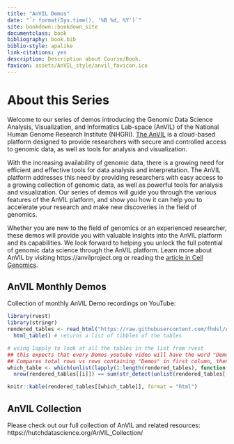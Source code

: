 ```yaml
---
title: "AnVIL Demos"
date: "`r format(Sys.time(), '%B %d, %Y')`"
site: bookdown::bookdown_site
documentclass: book
bibliography: book.bib
biblio-style: apalike
link-citations: yes
description: Description about Course/Book.
favicon: assets/AnVIL_style/anvil_favicon.ico
---
```



# About this Series {-}

Welcome to our series of demos introducing the Genomic Data Science Analysis, Visualization, and Informatics Lab-space (AnVIL) of the National Human Genome Research Institute (NHGRI). [The AnVIL](https://anvilproject.org/) is a cloud-based platform designed to provide researchers with secure and controlled access to genomic data, as well as tools for analysis and visualization.

With the increasing availability of genomic data, there is a growing need for efficient and effective tools for data analysis and interpretation. The AnVIL platform addresses this need by providing researchers with easy access to a growing collection of genomic data, as well as powerful tools for analysis and visualization. Our series of demos will guide you through the various features of the AnVIL platform, and show you how it can help you to accelerate your research and make new discoveries in the field of genomics.

Whether you are new to the field of genomics or an experienced researcher, these demos will provide you with valuable insights into the AnVIL platform and its capabilities. We look forward to helping you unlock the full potential of genomic data science through the AnVIL platform. Learn more about AnVIL by visiting https://anvilproject.org or reading the [article in Cell Genomics](https://www.sciencedirect.com/science/article/pii/S2666979X21001063).

<!-- ## Upcoming AnVIL Events {-} -->

<!-- We'd love to see you at an upcoming event! Here are a few upcoming events that might meet your training needs: -->

<!-- ```{r, echo = FALSE, message = FALSE, warning = FALSE} -->
<!-- source("scripts/render_events.R") -->

<!-- knitr::kable(make_events_table(), format = "html") -->
<!-- ``` -->

## AnVIL Monthly Demos  {-}

Collection of monthly AnVIL Demo recordings on YouTube:

```r
library(rvest)
library(stringr)
rendered_tables <- read_html("https://raw.githubusercontent.com/fhdsl/AnVIL_Collection/refs/heads/main/docs/index.md") %>% 
  html_table() # returns a list of tibbles of the tables

# using lapply to look at all the tables in the list from rvest
## this expects that every Demos youtube video will have the word "Demos" in the title (first column)
## Compares total rows vs rows containing "Demos" in first column, then selects this index from all tables
which_table <- which(unlist(lapply(1:length(rendered_tables), function(i)
  nrow(rendered_tables[[i]]) == sum(str_detect(unlist(rendered_tables[[i]][, 1]), "Demos")))))

knitr::kable(rendered_tables[[which_table]], format = "html")
```

## AnVIL Collection {-}

Please check out our full collection of AnVIL and related resources: https://hutchdatascience.org/AnVIL_Collection/

